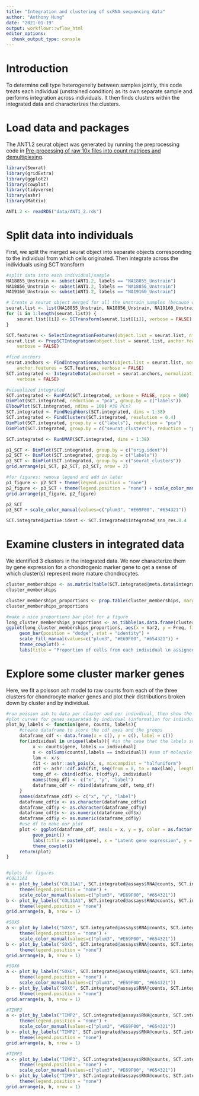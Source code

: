 ```yaml
---
title: "Integration and clustering of scRNA sequencing data"
author: "Anthony Hung"
date: "2021-01-19"
output: workflowr::wflow_html
editor_options:
  chunk_output_type: console
---
```


# Introduction

To determine cell type heterogeneity between samples jointly, this code treats each individual (unstrained condition) as its own separate sample and performs integration across individuals. It then finds clusters within the integrated data and characterizes the clusters.

# Load data and packages

The ANT1.2 seurat object was generated by running the preprocessing code in [Pre-processing of raw 10x files into count matrices and demultiplexing](preProcess_scRNA.html).

```r
library(Seurat)
library(gridExtra)
library(ggplot2)
library(cowplot)
library(tidyverse)
library(ashr)
library(Matrix)

ANT1.2 <- readRDS("data/ANT1_2.rds")
```

# Split data into individuals

First, we split the merged seurat object into separate objects corresponding to the individual from which cells originated. Then integrate across the individuals using SCT transform

```r
#split data into each individual/sample
NA18855_Unstrain <- subset(ANT1.2, labels == "NA18855_Unstrain")
NA18856_Unstrain <- subset(ANT1.2, labels == "NA18856_Unstrain")
NA19160_Unstrain <- subset(ANT1.2, labels == "NA19160_Unstrain")

# Create a seurat object merged for all the unstrain samples (because we are missing one individual for the strained samples)
seurat.list <- list(NA18855_Unstrain, NA18856_Unstrain, NA19160_Unstrain)
for (i in 1:length(seurat.list)) {
    seurat.list[[i]] <- SCTransform(seurat.list[[i]], verbose = FALSE)
}

SCT.features <- SelectIntegrationFeatures(object.list = seurat.list, nfeatures = 5000)
seurat.list <- PrepSCTIntegration(object.list = seurat.list, anchor.features = SCT.features, 
    verbose = FALSE)

#find anchors
seurat.anchors <- FindIntegrationAnchors(object.list = seurat.list, normalization.method = "SCT", 
    anchor.features = SCT.features, verbose = FALSE)
SCT.integrated <- IntegrateData(anchorset = seurat.anchors, normalization.method = "SCT",
    verbose = FALSE)

#visualized integrated
SCT.integrated <- RunPCA(SCT.integrated, verbose = FALSE, npcs = 100)
DimPlot(SCT.integrated, reduction = "pca", group.by = c("labels"))
ElbowPlot(SCT.integrated, ndims = 100) #38 PCs?
SCT.integrated <- FindNeighbors(SCT.integrated, dims = 1:38)
SCT.integrated <- FindClusters(SCT.integrated, resolution = 0.4)
DimPlot(SCT.integrated, group.by = c("labels"), reduction = "pca")
DimPlot(SCT.integrated, group.by = c("seurat_clusters"), reduction = "pca")

SCT.integrated <- RunUMAP(SCT.integrated, dims = 1:38)

p1_SCT <- DimPlot(SCT.integrated, group.by = c("orig.ident"))
p2_SCT <- DimPlot(SCT.integrated, group.by = c("labels"))
p3_SCT <- DimPlot(SCT.integrated, group.by = c("seurat_clusters"))
grid.arrange(p1_SCT, p2_SCT, p3_SCT, nrow = 2)

#for figures: remove legend and add in later
p1_figure <- p2_SCT + theme(legend.position = "none")
p2_figure <- p3_SCT + theme(legend.position = "none") + scale_color_manual(values=c("plum3", "#E69F00", "#654321"))
grid.arrange(p1_figure, p2_figure)

p2_SCT 
p3_SCT + scale_color_manual(values=c("plum3", "#E69F00", "#654321"))

SCT.integrated@active.ident <- SCT.integrated$integrated_snn_res.0.4
```

# Examine clusters in integrated data

We identified 3 clusters in the integrated data. We now characterize them by gene expression for a chondrogenic marker gene to get a sense of which cluster(s) represent more mature chondrocytes.

```r
cluster_memberships <- as.matrix(table(SCT.integrated@meta.data$integrated_snn_res.0.4, SCT.integrated@meta.data$labels))
cluster_memberships

cluster_memberships_proportions <- prop.table(cluster_memberships, margin = 2)
cluster_memberships_proportions

#make a nice proportions bar plot for a figure
long_cluster_memberships_proportions <- as_tibble(as.data.frame(cluster_memberships_proportions))
ggplot(long_cluster_memberships_proportions, aes(x = Var2, y = Freq, fill = Var1)) +
     geom_bar(position = "dodge", stat = "identity") + 
     scale_fill_manual(values=c("plum3", "#E69F00", "#654321")) + 
     theme_cowplot() +
     labs(title = "Proportion of cells from each individual \n assigned to each unsupervised cluster", x = "", y = "Proportion", fill = "Cluster")
```

# Explore some cluster marker genes

Here, we fit a poisson ash model to raw counts from each of the three clusters for chondrocyte marker genes and plot their distributions broken down by cluster and by individual.

```r
#run poisson ash to data per cluster and per indivdiual, then show the estimated prior distribution
#plot curves for genes separated by indivdual (information for indivdual contained in labels)
plot_by_labels <- function(gene, counts, labels){
     #create dataframe to store the cdf axes and the groups
     dataframe_cdf <- data.frame(x = c(), y = c(), label = c())
     for(individual in unique(labels)){ #in the case that the labels supplied contain cluster, it will do this by cluster instead
          x <- counts[gene, labels == individual]
          s <- colSums(counts[,labels == individual]) #sum of molecule counts per sample
          lam <- x/s
          fit <- ashr::ash_pois(x, s, mixcompdist = "halfuniform")
          cdf <- ashr::cdf.ash(fit, seq(from = 0, to = max(lam), length.out = 1000))
          temp_df <- cbind(cdf$x, t(cdf$y), individual)
          names(temp_df) <- c("x", "y", "label")
          dataframe_cdf <- rbind(dataframe_cdf, temp_df)
     }
     names(dataframe_cdf) <- c("x", "y", "label")
     dataframe_cdf$x <- as.character(dataframe_cdf$x)
     dataframe_cdf$y <- as.character(dataframe_cdf$y)
     dataframe_cdf$x <- as.numeric(dataframe_cdf$x)
     dataframe_cdf$y <- as.numeric(dataframe_cdf$y)
     #use df to make our plot
     plot <- ggplot(dataframe_cdf, aes(x = x, y = y, color = as.factor(label), group=as.factor(label))) +
          geom_point() + 
          labs(title = paste0(gene), x = "Latent gene expression", y = "CDF", color = "Label") +
          theme_cowplot()
     return(plot)
}


#plots for figures
#COL11A1
a <- plot_by_labels("COL11A1", SCT.integrated@assays$RNA@counts, SCT.integrated$integrated_snn_res.0.4) + 
     theme(legend.position = "none") + 
     scale_color_manual(values=c("plum3", "#E69F00", "#654321"))
b <- plot_by_labels("COL11A1", SCT.integrated@assays$RNA@counts, SCT.integrated$labels) + 
     theme(legend.position = "none") 
grid.arrange(a, b, nrow = 1)

#SOX5
a <- plot_by_labels("SOX5", SCT.integrated@assays$RNA@counts, SCT.integrated$integrated_snn_res.0.4) + 
     theme(legend.position = "none") + 
     scale_color_manual(values=c("plum3", "#E69F00", "#654321"))
b <- plot_by_labels("SOX5", SCT.integrated@assays$RNA@counts, SCT.integrated$labels) + 
     theme(legend.position = "none") 
grid.arrange(a, b, nrow = 1)

#SOX6
a <- plot_by_labels("SOX6", SCT.integrated@assays$RNA@counts, SCT.integrated$integrated_snn_res.0.4) + 
     theme(legend.position = "none") + 
     scale_color_manual(values=c("plum3", "#E69F00", "#654321"))
b <- plot_by_labels("SOX6", SCT.integrated@assays$RNA@counts, SCT.integrated$labels) + 
     theme(legend.position = "none") 
grid.arrange(a, b, nrow = 1)

#TIMP2
a <- plot_by_labels("TIMP2", SCT.integrated@assays$RNA@counts, SCT.integrated$integrated_snn_res.0.4) + 
     theme(legend.position = "none") + 
     scale_color_manual(values=c("plum3", "#E69F00", "#654321"))
b <- plot_by_labels("TIMP2", SCT.integrated@assays$RNA@counts, SCT.integrated$labels) + 
     theme(legend.position = "none") 
grid.arrange(a, b, nrow = 1)

#TIMP3
a <- plot_by_labels("TIMP3", SCT.integrated@assays$RNA@counts, SCT.integrated$integrated_snn_res.0.4) + 
     theme(legend.position = "none") + 
     scale_color_manual(values=c("plum3", "#E69F00", "#654321"))
b <- plot_by_labels("TIMP3", SCT.integrated@assays$RNA@counts, SCT.integrated$labels) + 
     theme(legend.position = "none") 
grid.arrange(a, b, nrow = 1)
```
